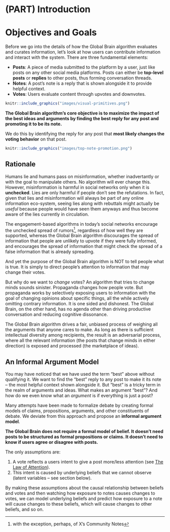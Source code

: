 # (PART) Introduction {-}

# Objectives and Goals

Before we go into the details of how the Global Brain algorithm evaluates and curates information, let's look at how users can contribute information and interact with the system.
There are three fundamental elements:

- **Posts**: A piece of media submitted to the platform by a user, just like posts on any other social media platforms. Posts can either be **top-level posts** or **replies** to other posts, thus forming conversation threads.
- **Notes**: A post's note is a reply that is shown alongside it to provide helpful context.
- **Votes**: Users evaluate content through upvotes and downvotes.

```r
knitr::include_graphics("images/visual-primitives.png")

```

**The Global Brain algorithm's core objective is to maximize the impact of the best ideas and arguments by finding the best reply for any post and promoting it to be its note.**

We do this by identifying the reply for any post that **most likely changes the voting behavior** on that post.

```r
knitr::include_graphics("images/top-note-promotion.png")

```


## Rationale

Humans lie and humans pass on misinformation, whether inadvertantly or with the goal to manipulate others. No algorithm will ever change this. However, misinformation is harmful in social networks only when it is **unchecked**. Lies are only harmful if people don't see the refutations. In fact, given that lies and misinformation will always be part of any online information eco-system, seeing lies along with rebuttals might actually be *useful* because people would have seen them anyways and thus become aware of the lies currently in circulation.

The engagement-based algorithms in today's social networks encourage the unchecked spread of rumors^[with the exception, perhaps, of X's Community Notes], regardless of how well they are supported, whereas the Global Brain algorithm discourages the spread of information that people are unlikely to upvote if they were fully informed, and encourages the spread of information that might check the spread of a false information that is already spreading.

And yet the purpose of the Global Brain algorithm is NOT to tell people what is true. It is simply to direct people's attention to information that may change their votes.

But why do we want to *change* votes? An algorithm that tries to change minds sounds sinister. Propaganda changes how people vote. But propaganda works by selectively exposing users to information with the goal of changing opinions about specific things, all the while actively omitting contrary information. It is one sided and dishonest. The Global Brain, on the other hand, has no agenda other than driving productive conversation and reducing cognitive dissonance.

The Global Brain algorithm drives a fair, unbiased process of weighing all the arguments that anyone cares to make. As long as there is sufficient intellectual diversity among recipients, the result is an adversarial process, where all the relevant information (the posts that change minds in either direction) is exposed and processed (the marketplace of ideas).


## An Informal Argument Model

You may have noticed that we have used the term "best" above without qualifying it.
We want to find the "best" reply to any post to make it its note -- the most helpful context shown alongside it.
But "best" is a tricky term in the realm of arguments and ideas.
What makes an argument "best"?
And how do we even know what an *argument* is if everything is just a post?

<!-- [TODO: ADD LINKS] -->
Many attempts have been made to formalize debate by creating formal models of claims, propositions, arguments, and other constituents of debate.
We deviate from this approach and propose an **informal argument model**.

**The Global Brain does not require a formal model of belief. It doesn't need posts to be structured as formal propositions or claims. It doesn't need to know if users agree or disagree with posts.**

The only assumptions are:

1. A vote reflects a users intent to give a post more/less attention (see [The Law of Attention](https://jonathanwarden.com/the-law-of-attention)).
2. This intent is caused by underlying beliefs that we cannot observe (latent variables -- see section below).

By making these assumptions about the causal relationship between beliefs and votes and then watching how exposure to notes causes changes to votes, we can model underlying beliefs and predict how exposure to a note will cause changes to these beliefs, which will cause changes to other beliefs, and so on.


<!-- NOTES: -->

<!-- Chat Felix/Johannes -->

<!-- also hier geht es ja, darum, dass sich die besten Ideen und Argumente verbreiten und bei den Richtigen Leuten ankommen -->

<!-- Ein großer Teil davon ist überhaupt ein gemeinsames Verständnis davon zu haben, was überhaupt fakten sind -->

<!-- Es geht darum information zu identifizieren, die etwas bewirkt. Bzw zu identifizieren wo es etwas bewirken kann. -->
<!-- It is about identifying information that has an effect. Or rather, identifying where it can have an effect. -->

<!-- --- -->

<!-- exploration/exploitation trade-off -->

<!-- Thompson Sampling -->
